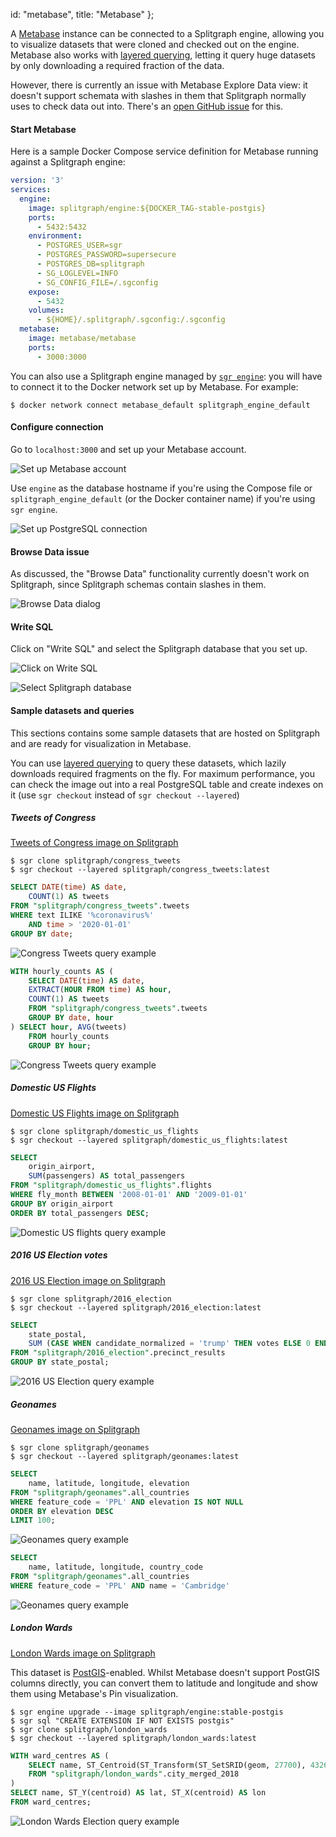   id: "metabase",
  title: "Metabase"
};

A [Metabase](https://www.metabase.com/) instance can be connected to a Splitgraph engine,
allowing you to visualize datasets that were cloned and checked out on the engine. Metabase
also works with [layered querying](../large_datasets/layered_querying), letting it query
huge datasets by only downloading a required fraction of the data.

However, there is currently an issue with Metabase Explore Data view: it doesn't support schemata with slashes in them that Splitgraph normally uses to check data out into. There's an [open GitHub issue](https://github.com/metabase/metabase/issues/12450) for this.

#### Start Metabase

Here is a sample Docker Compose service definition for Metabase running against a Splitgraph engine:

```yaml
version: '3'
services:
  engine:
    image: splitgraph/engine:${DOCKER_TAG-stable-postgis}
    ports:
      - 5432:5432
    environment:
      - POSTGRES_USER=sgr
      - POSTGRES_PASSWORD=supersecure
      - POSTGRES_DB=splitgraph
      - SG_LOGLEVEL=INFO
      - SG_CONFIG_FILE=/.sgconfig
    expose:
      - 5432
    volumes:
      - ${HOME}/.splitgraph/.sgconfig:/.sgconfig
  metabase:
    image: metabase/metabase
    ports:
      - 3000:3000
```

You can also use a Splitgraph engine managed by [`sgr engine`](../sgr/engine-management/engine_add): you will have to connect it to the Docker network set up by Metabase. For example:

```shell-session
$ docker network connect metabase_default splitgraph_engine_default
```

#### Configure connection

Go to `localhost:3000` and set up your Metabase account.

![Set up Metabase account](https://raw.githubusercontent.com/splitgraph/splitgraph.com/master/content/docs/0700_integrating_splitgraph/images/metabase/1_initial_setup.png)

Use `engine` as the database hostname if you're using the Compose file or `splitgraph_engine_default` (or the Docker container name) if you're using `sgr engine`.

![Set up PostgreSQL connection](https://raw.githubusercontent.com/splitgraph/splitgraph.com/master/content/docs/0700_integrating_splitgraph/images/metabase/2_database_setup.png)

#### Browse Data issue

As discussed, the "Browse Data" functionality currently doesn't work on Splitgraph, since
Splitgraph schemas contain slashes in them.

![Browse Data dialog](https://raw.githubusercontent.com/splitgraph/splitgraph.com/master/content/docs/0700_integrating_splitgraph/images/metabase/3_browse_data.png)

#### Write SQL

Click on "Write SQL" and select the Splitgraph database that you set up.

![Click on Write SQL](https://raw.githubusercontent.com/splitgraph/splitgraph.com/master/content/docs/0700_integrating_splitgraph/images/metabase/4_write_sql.png)

![Select Splitgraph database](https://raw.githubusercontent.com/splitgraph/splitgraph.com/master/content/docs/0700_integrating_splitgraph/images/metabase/5_select_database.png)

#### Sample datasets and queries

This sections contains some sample datasets that are hosted on Splitgraph and are ready for visualization
in Metabase.

You can use [layered querying](../large_datasets/layered_querying) to query these datasets, which
lazily downloads required fragments on the fly. For maximum performance, you can check the image
out into a real PostgreSQL table and create indexes on it (use `sgr checkout` instead of `sgr checkout --layered`)

##### Tweets of Congress

[Tweets of Congress image on Splitgraph](/splitgraph/congress_tweets)

```shell-session
$ sgr clone splitgraph/congress_tweets
$ sgr checkout --layered splitgraph/congress_tweets:latest
```

```sql
SELECT DATE(time) AS date,
    COUNT(1) AS tweets
FROM "splitgraph/congress_tweets".tweets
WHERE text ILIKE '%coronavirus%'
    AND time > '2020-01-01'
GROUP BY date;
```

![Congress Tweets query example](https://raw.githubusercontent.com/splitgraph/splitgraph.com/master/content/docs/0700_integrating_splitgraph/images/metabase/6_congress_tweets.png)

```sql
WITH hourly_counts AS (
    SELECT DATE(time) AS date,
    EXTRACT(HOUR FROM time) AS hour,
    COUNT(1) AS tweets
    FROM "splitgraph/congress_tweets".tweets
    GROUP BY date, hour
) SELECT hour, AVG(tweets)
    FROM hourly_counts
    GROUP BY hour;
```

![Congress Tweets query example](https://raw.githubusercontent.com/splitgraph/splitgraph.com/master/content/docs/0700_integrating_splitgraph/images/metabase/7_congress_tweets.png)

##### Domestic US Flights

[Domestic US Flights image on Splitgraph](/splitgraph/domestic_us_flights)

```shell-session
$ sgr clone splitgraph/domestic_us_flights
$ sgr checkout --layered splitgraph/domestic_us_flights:latest
```

```sql
SELECT
    origin_airport,
    SUM(passengers) AS total_passengers
FROM "splitgraph/domestic_us_flights".flights
WHERE fly_month BETWEEN '2008-01-01' AND '2009-01-01'
GROUP BY origin_airport
ORDER BY total_passengers DESC;
```

![Domestic US flights query example](https://raw.githubusercontent.com/splitgraph/splitgraph.com/master/content/docs/0700_integrating_splitgraph/images/metabase/8_domestic_us_flights.png)

##### 2016 US Election votes

[2016 US Election image on Splitgraph](/splitgraph/2016_election)

```shell-session
$ sgr clone splitgraph/2016_election
$ sgr checkout --layered splitgraph/2016_election:latest
```

```sql
SELECT
    state_postal,
    SUM (CASE WHEN candidate_normalized = 'trump' THEN votes ELSE 0 END) / SUM(votes) * 100 AS trump_vote_percentage
FROM "splitgraph/2016_election".precinct_results
GROUP BY state_postal;
```

![2016 US Election query example](https://raw.githubusercontent.com/splitgraph/splitgraph.com/master/content/docs/0700_integrating_splitgraph/images/metabase/9_us_election.png)

##### Geonames

[Geonames image on Splitgraph](/splitgraph/geonames)

```shell-session
$ sgr clone splitgraph/geonames
$ sgr checkout --layered splitgraph/geonames:latest
```

```sql
SELECT
    name, latitude, longitude, elevation
FROM "splitgraph/geonames".all_countries
WHERE feature_code = 'PPL' AND elevation IS NOT NULL
ORDER BY elevation DESC
LIMIT 100;
```

![Geonames query example](https://raw.githubusercontent.com/splitgraph/splitgraph.com/master/content/docs/0700_integrating_splitgraph/images/metabase/10_geonames.png)

```sql
SELECT
    name, latitude, longitude, country_code
FROM "splitgraph/geonames".all_countries
WHERE feature_code = 'PPL' AND name = 'Cambridge'
```

![Geonames query example](https://raw.githubusercontent.com/splitgraph/splitgraph.com/master/content/docs/0700_integrating_splitgraph/images/metabase/11_geonames.png)

##### London Wards

[London Wards image on Splitgraph](/splitgraph/london_wards)

This dataset is [PostGIS](https://postgis.net/)-enabled. Whilst Metabase doesn't support PostGIS columns directly, you can
convert them to latitude and longitude and show them using Metabase's Pin visualization.

```shell-session
$ sgr engine upgrade --image splitgraph/engine:stable-postgis
$ sgr sql "CREATE EXTENSION IF NOT EXISTS postgis"
$ sgr clone splitgraph/london_wards
$ sgr checkout --layered splitgraph/london_wards:latest
```

```sql
WITH ward_centres AS (
    SELECT name, ST_Centroid(ST_Transform(ST_SetSRID(geom, 27700), 4326)) AS centroid
    FROM "splitgraph/london_wards".city_merged_2018
)
SELECT name, ST_Y(centroid) AS lat, ST_X(centroid) AS lon
FROM ward_centres;
```

![London Wards Election query example](https://raw.githubusercontent.com/splitgraph/splitgraph.com/master/content/docs/0700_integrating_splitgraph/images/metabase/12_london_wards.png)
